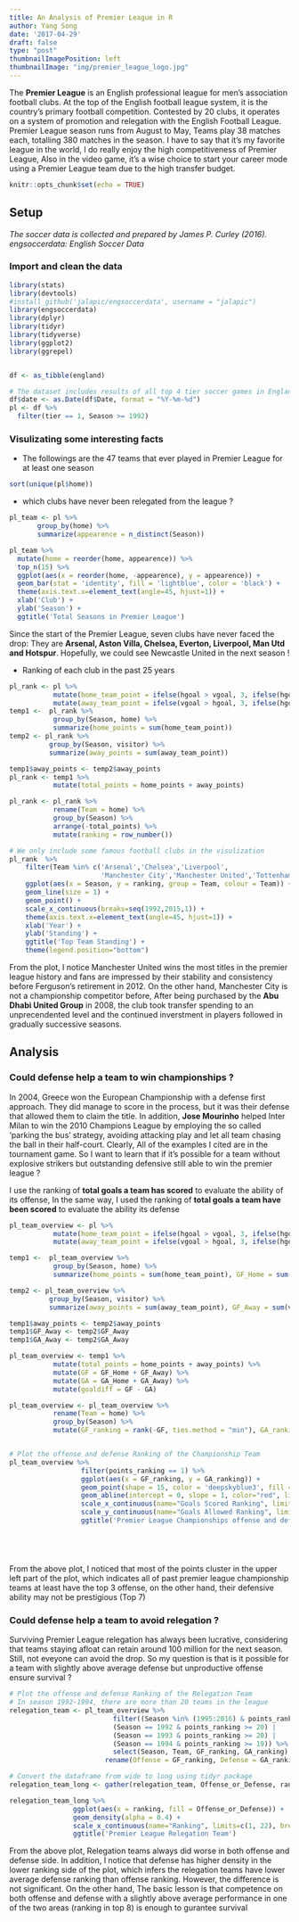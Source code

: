 ```yaml
---
title: An Analysis of Premier League in R
author: Yang Song
date: '2017-04-29'
draft: false
type: "post"
thumbnailImagePosition: left
thumbnailImage: "img/premier_league_logo.jpg"
---
```



The **Premier League** is an English professional league for men's association football clubs. At the top of the English football league system, it is the country's primary football competition. Contested by 20 clubs, it operates on a system of promotion and relegation with the English Football League. Premier League season runs from August to May, Teams play 38 matches each, totalling 380 matches in the season. I have to say that it's my favorite league in the world, I do really enjoy the high competitiveness of Premier League, Also in the video game, it's a wise choice to start your career mode using a Premier League team due to the high transfer budget.



<!--more-->


```r
knitr::opts_chunk$set(echo = TRUE)
```


## Setup

*The soccer data is collected and prepared by James P. Curley (2016). engsoccerdata: English Soccer Data*

### Import and clean the data

```r
library(stats)
library(devtools)
#install_github('jalapic/engsoccerdata', username = "jalapic")
library(engsoccerdata)
library(dplyr)
library(tidyr)
library(tidyverse)
library(ggplot2)
library(ggrepel)


df <- as_tibble(england)

# The dataset includes results of all top 4 tier soccer games in England since 1888, In our analysis, We are only interested in the Premier League which started in 1992.
df$date <- as.Date(df$Date, format = "%Y-%m-%d")
pl <- df %>%
  filter(tier == 1, Season >= 1992)
```


### Visulizating some interesting facts

* The followings are the 47 teams that ever played in Premier League for at least one season

```r
sort(unique(pl$home))
```

* which clubs have never been relegated from the league ?

```r

pl_team <- pl %>%
       group_by(home) %>%
       summarize(appearence = n_distinct(Season))

pl_team %>%
  mutate(home = reorder(home, appearence)) %>%
  top_n(15) %>%
  ggplot(aes(x = reorder(home, -appearence), y = appearence)) +
  geom_bar(stat = 'identity', fill = 'lightblue', color = 'black') +
  theme(axis.text.x=element_text(angle=45, hjust=1)) +
  xlab('Club') +
  ylab('Season') +
  ggtitle('Total Seasons in Premier League')

```

Since the start of the Premier League, seven clubs have never faced the drop: They are **Arsenal, Aston Villa, Chelsea, Everton, Liverpool, Man Utd and Hotspur**. Hopefully, we could see Newcastle United in the next season ! <br />

* Ranking of each club in the past 25 years

```r
pl_rank <- pl %>%
           mutate(home_team_point = ifelse(hgoal > vgoal, 3, ifelse(hgoal == vgoal, 1, 0))) %>%
           mutate(away_team_point = ifelse(vgoal > hgoal, 3, ifelse(hgoal == vgoal, 1, 0)))
temp1 <-  pl_rank %>%
           group_by(Season, home) %>%
           summarize(home_points = sum(home_team_point))
temp2 <- pl_rank %>%
          group_by(Season, visitor) %>%
          summarize(away_points = sum(away_team_point))

temp1$away_points <- temp2$away_points
pl_rank <- temp1 %>%
           mutate(total_points = home_points + away_points)

pl_rank <- pl_rank %>%
           rename(Team = home) %>%
           group_by(Season) %>%
           arrange(-total_points) %>%
           mutate(ranking = row_number())

# We only include some famous football clubs in the visulization
pl_rank  %>%
    filter(Team %in% c('Arsenal','Chelsea','Liverpool',
                       'Manchester City','Manchester United','Tottenham Hotspur')) %>%
    ggplot(aes(x = Season, y = ranking, group = Team, colour = Team)) +
    geom_line(size = 1) +
    geom_point() +
    scale_x_continuous(breaks=seq(1992,2015,1)) +
    theme(axis.text.x=element_text(angle=45, hjust=1)) +
    xlab('Year') +
    ylab('Standing') +
    ggtitle('Top Team Standing') +
    theme(legend.position="bottom")


```

From the plot, I notice Manchester United wins the most titles in the premier league history and fans are impressed by their stability and consistency before Ferguson's retirement in 2012. On the other hand, Manchester City is not a championship competitor before, After being purchased by the **Abu Dhabi United Group** in 2008, the club took transfer spending to an unprecendented level and the continued inverstment in players followed in gradually successive seasons.<br />






## Analysis

### Could defense help a team to win championships ?

In 2004, Greece won the European Championship with a defense first approach. They did manage to score in the process, but it was their defense that allowed them to claim the title. In addition, **Jose Mourinho** helped Inter Milan to win the 2010 Champions League by employing the so called 'parking the bus' strategy,  avoiding attacking play and let all team chasing the ball in their half-court. Clearly, All of the examples I cited are in the tournament game. So I want to learn that if it's possible for a team without explosive strikers but outstanding defensive still able to win the premier league ?

I use the ranking of **total goals a team has scored** to evaluate the ability of its offense, In the same way, I used the ranking of **total goals a team have been scored** to evaluate the ability its defense

```r
pl_team_overview <- pl %>%
           mutate(home_team_point = ifelse(hgoal > vgoal, 3, ifelse(hgoal == vgoal, 1, 0))) %>%
           mutate(away_team_point = ifelse(vgoal > hgoal, 3, ifelse(hgoal == vgoal, 1, 0)))

temp1 <-  pl_team_overview %>%
           group_by(Season, home) %>%
           summarize(home_points = sum(home_team_point), GF_Home = sum(hgoal), GA_Home = sum(vgoal))

temp2 <- pl_team_overview %>%
          group_by(Season, visitor) %>%
          summarize(away_points = sum(away_team_point), GF_Away = sum(vgoal), GA_Away = sum(hgoal))

temp1$away_points <- temp2$away_points
temp1$GF_Away <- temp2$GF_Away
temp1$GA_Away <- temp2$GA_Away

pl_team_overview <- temp1 %>%
           mutate(total_points = home_points + away_points) %>%
           mutate(GF = GF_Home + GF_Away) %>%
           mutate(GA = GA_Home + GA_Away) %>%
           mutate(goaldiff = GF - GA)

pl_team_overview <- pl_team_overview %>%
           rename(Team = home) %>%
           group_by(Season) %>%
           mutate(GF_ranking = rank(-GF, ties.method = "min"), GA_ranking = rank(GA, ties.method = "min"), points_ranking = order(order(-total_points, -goaldiff)))


# Plot the offense and defense Ranking of the Championship Team
pl_team_overview %>%
                  filter(points_ranking == 1) %>%
                  ggplot(aes(x = GF_ranking, y = GA_ranking)) +
                  geom_point(shape = 15, color = 'deepskyblue3', fill = 'deepskyblue3', size = 15, alpha = 1/3) +
                  geom_abline(intercept = 0, slope = 1, color="red", linetype="dashed") +
                  scale_x_continuous(name="Goals Scored Ranking", limits=c(1, 8), breaks = seq(1,8,1)) +
                  scale_y_continuous(name="Goals Allowed Ranking", limits=c(1, 8), breaks = seq(1,8,1)) +
                  ggtitle('Premier League Championships offense and defense Ranking')






```

From the above plot, I noticed that most of the points cluster in the upper left part of the plot, which indicates all of past premier league championship teams at least have the top 3 offense, on the other hand, their defensive ability may not be prestigious (Top 7)




### Could defense help a team to avoid relegation ?

Surviving Premier League relegation has always been lucrative, considering that teams staying afloat can retain around 100 million for the next season. Still, not eveyone can avoid the drop. So my question is that is it possible for a team with slightly above average defense but unproductive offense ensure survival ?

```r

# Plot the offense and defense Ranking of the Relegation Team
# In season 1992-1994, there are more than 20 teams in the league
relegation_team <- pl_team_overview %>%
                          filter((Season %in% (1995:2016) & points_ranking >= 18) |
                          (Season == 1992 & points_ranking >= 20) |
                          (Season == 1993 & points_ranking >= 20) |
                          (Season == 1994 & points_ranking >= 19)) %>%
                          select(Season, Team, GF_ranking, GA_ranking) %>%
                        rename(Offense = GF_ranking, Defense = GA_ranking)

# Convert the dataframe from wide to long using tidyr package
relegation_team_long <- gather(relegation_team, Offense_or_Defense, ranking, Offense, Defense)

relegation_team_long %>%
                ggplot(aes(x = ranking, fill = Offense_or_Defense)) +
                geom_density(alpha = 0.4) +
                scale_x_continuous(name="Ranking", limits=c(1, 22), breaks = seq(1,20,1)) +
                ggtitle('Premier League Relegation Team')

```


From the above plot, Relegation teams always did worse in both offense and defense side. In addition, I notice that defense has higher density in the lower ranking side of the plot, which infers the relegation teams have lower average defense ranking than offense ranking. However, the difference is not significant. On the other hand, The basic lesson is that competence on both offense and defense with a slightly above average performance in one of the two areas (ranking in top 8) is enough to gurantee survival





